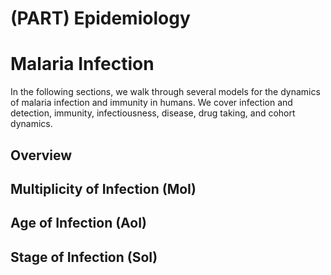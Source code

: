 # (PART) Epidemiology {-}

# Malaria Infection 

In the following sections, we walk through several models for the dynamics of malaria infection and immunity in humans. We cover infection and detection, immunity, infectiousness, disease, drug taking, and cohort dynamics.

## Overview 

## Multiplicity of Infection (MoI) 

## Age of Infection (AoI) 

## Stage of Infection (SoI) 
